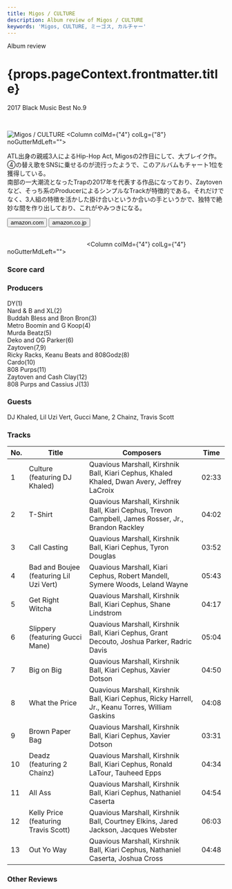```yaml
---
title: Migos / CULTURE
description: Album review of Migos / CULTURE
keywords: 'Migos, CULTURE, ミーゴス, カルチャー'
---
```





<p className="largeP">Album review</p>
<h1 className="h1--no--margin">{props.pageContext.frontmatter.title}</h1>
<p className="largeP"><Link to="/best50/2017/">2017 Black Music Best No.9</Link></p>

<br/>
<Row  className="image-card-group">
	<Column colMd={"3"} colLg={"4"} noGutterMdLeft="">
       <ImageCard>

![Migos / CULTURE](../../images/cd/migos1L.jpg) 
</ImageCard>
	</Column>
	<Column colMd={"4"} colLg={"8"} noGutterMdLeft="">
	<p>
	ATL出身の親戚3人によるHip-Hop Act, Migosの2作目にして、大ブレイク作。④の替え歌をSNSに乗せるのが流行ったようで、このアルバムもチャート1位を獲得している。
	<br/>南部の一大潮流となったTrapの2017年を代表する作品になっており、Zaytovenなど、そっち系のProducerによるシンプルなTrackが特徴的である。それだけでなく、3人組の特徴を活かした掛け合いというか合いの手というかで、独特で絶妙な間を作り出しており、これがやみつきになる。
	</p>
	<div>
	  <Button className="button-right-mergin"  href="https://amzn.to/3fk9YXA" kind="primary" size="small" renderIcon={ArrowUpRight24}>
      amazon.com
    </Button>
    <Button className="button-right-mergin"  href="https://amzn.to/3hQl4W7" kind="secondary" size="small" renderIcon={ArrowUpRight24}>
      amazon.co.jp
    </Button>
	</div>
	<a href="https://geo.music.apple.com/jp/album/culture/1192538488?mt=1&app=music&ls=1&at=11lcug" style="display:inline-block;overflow:hidden;background:url(https://linkmaker.itunes.apple.com/ja-jp/lockup.svg?releaseDate=2017-01-27&kind=album&bubble=apple_music&style=mono-black) no-repeat;width:180px;height:45px;"></a>
	</Column>
</Row>
<Row >
	<Column colMd={"4"} colLg={"4"} noGutterMdLeft="">
<div>
  <h3>Score card</h3>
	<SliderJS1 value="1" />
  <SliderJS2 value="2" />
	<SliderJS3 value="2" />
  <SliderJS4 value="9" />
</div>
</Column>
<Column colMd={"4"} colLg={"8"} noGutterMdLeft="">
<div>
<h3>Producers</h3>
<p>
	DY(1)
	<br/>Nard & B and XL(2)
	<br/>Buddah Bless and Bron Bron(3)
	<br/>Metro Boomin and G Koop(4)
	<br/>Murda Beatz(5)
	<br/>Deko and OG Parker(6)
	<br/>Zaytoven(7,9)
	<br/>Ricky Racks, Keanu Beats and 808Godz(8)
	<br/>Cardo(10)
	<br/>808 Purps(11)
	<br/>Zaytoven and Cash Clay(12)
	<br/>808 Purps and Cassius J(13)
</p>
<h3>Guests</h3>
<p>
	DJ Khaled, Lil Uzi Vert, Gucci Mane, 2 Chainz, Travis Scott
</p>
</div>
</Column>
</Row>

<h3>Tracks</h3>

| No. |	 Title                                  |	 Composers                                                                                         	| Time	|
| --- |	--------------------------------------- | -----------------------------------------------------------------------------------------------------	| ----- |
| 1	  |	Culture (featuring DJ Khaled)          	| Quavious Marshall, Kirshnik Ball, Kiari Cephus, Khaled Khaled, Dwan Avery, Jeffrey LaCroix         	| 02:33 |
| 2	  |	T-Shirt                                	| Quavious Marshall, Kirshnik Ball, Kiari Cephus, Trevon Campbell, James Rosser, Jr., Brandon Rackley	| 04:02 |
| 3	  |	Call Casting                           	| Quavious Marshall, Kirshnik Ball, Kiari Cephus, Tyron Douglas                                      	| 03:52 |
| 4	  |	Bad and Boujee (featuring Lil Uzi Vert)	| Quavious Marshall, Kiari Cephus, Robert Mandell, Symere Woods, Leland Wayne                        	| 05:43 |
| 5	  |	Get Right Witcha                       	| Quavious Marshall, Kirshnik Ball, Kiari Cephus, Shane Lindstrom                                    	| 04:17 |
| 6	  |	Slippery (featuring Gucci Mane)        	| Quavious Marshall, Kirshnik Ball, Kiari Cephus, Grant Decouto, Joshua Parker, Radric Davis         	| 05:04 |
| 7	  |	Big on Big                             	| Quavious Marshall, Kirshnik Ball, Kiari Cephus, Xavier Dotson                                      	| 04:50 |
| 8	  |	What the Price                         	| Quavious Marshall, Kirshnik Ball, Kiari Cephus, Ricky Harrell, Jr., Keanu Torres, William Gaskins  	| 04:08 |
| 9	  |	Brown Paper Bag                        	| Quavious Marshall, Kirshnik Ball, Kiari Cephus, Xavier Dotson                                      	| 03:31 |
| 10  |	Deadz (featuring 2 Chainz)             	| Quavious Marshall, Kirshnik Ball, Kiari Cephus, Ronald LaTour, Tauheed Epps                        	| 04:34 |
| 11  |	All Ass                                	| Quavious Marshall, Kirshnik Ball, Kiari Cephus, Nathaniel Caserta                                  	| 04:54 |
| 12  |	Kelly Price (featuring Travis Scott)   	| Quavious Marshall, Kirshnik Ball, Courtney Elkins, Jared Jackson, Jacques Webster                  	| 06:03 |
| 13  |	Out Yo Way                             	| Quavious Marshall, Kirshnik Ball, Kiari Cephus, Nathaniel Caserta, Joshua Cross                    	| 04:48 |

<h3>Other Reviews</h3>

<Row>
<Column colMd={3} colLg={3} noGutterMdLeft>
<Review1 />
</Column>
</Row>